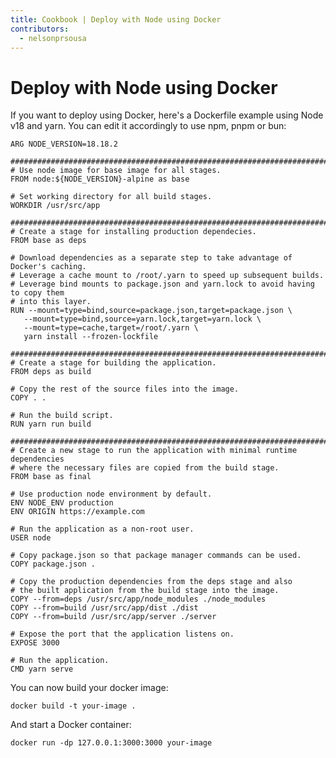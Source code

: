 ```yaml
---
title: Cookbook | Deploy with Node using Docker
contributors:
  - nelsonprsousa
---
```


# Deploy with Node using Docker

If you want to deploy using Docker, here's a Dockerfile example using Node v18 and yarn. You can edit it accordingly to use npm, pnpm or bun:
 ```docker
 ARG NODE_VERSION=18.18.2

################################################################################
# Use node image for base image for all stages.
FROM node:${NODE_VERSION}-alpine as base

# Set working directory for all build stages.
WORKDIR /usr/src/app

################################################################################
# Create a stage for installing production dependecies.
FROM base as deps

# Download dependencies as a separate step to take advantage of Docker's caching.
# Leverage a cache mount to /root/.yarn to speed up subsequent builds.
# Leverage bind mounts to package.json and yarn.lock to avoid having to copy them
# into this layer.
RUN --mount=type=bind,source=package.json,target=package.json \
    --mount=type=bind,source=yarn.lock,target=yarn.lock \
    --mount=type=cache,target=/root/.yarn \
    yarn install --frozen-lockfile

################################################################################
# Create a stage for building the application.
FROM deps as build

# Copy the rest of the source files into the image.
COPY . .

# Run the build script.
RUN yarn run build

################################################################################
# Create a new stage to run the application with minimal runtime dependencies
# where the necessary files are copied from the build stage.
FROM base as final

# Use production node environment by default.
ENV NODE_ENV production
ENV ORIGIN https://example.com

# Run the application as a non-root user.
USER node

# Copy package.json so that package manager commands can be used.
COPY package.json .

# Copy the production dependencies from the deps stage and also
# the built application from the build stage into the image.
COPY --from=deps /usr/src/app/node_modules ./node_modules
COPY --from=build /usr/src/app/dist ./dist
COPY --from=build /usr/src/app/server ./server

# Expose the port that the application listens on.
EXPOSE 3000

# Run the application.
CMD yarn serve
 ```

 You can now build your docker image:

 ```shell
 docker build -t your-image .
 ```

And start a Docker container:

 ```shell
docker run -dp 127.0.0.1:3000:3000 your-image
 ```
